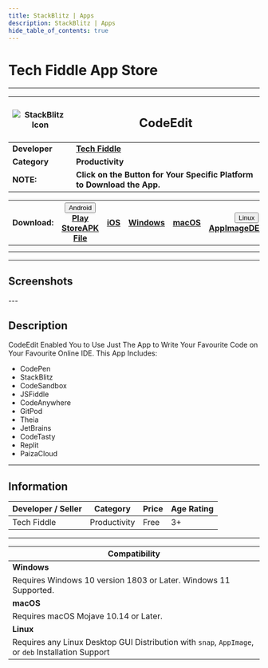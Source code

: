 ```yaml
---
title: StackBlitz | Apps
description: StackBlitz | Apps
hide_table_of_contents: true
---
```


# Tech Fiddle App Store

---

| ![StackBlitz Icon](https://cdn.jsdelivr.net/gh/Comp-Labs/cdn/img/apps/applestore.webp) | <h2>CodeEdit</h2>                                                       |
| --------------------------------------------- | ----------------------------------------------------------------------- |
| **Developer**                                 | [**Tech Fiddle**](https://complabs.in/apps)                             |
| **Category**                                  | **Productivity**                                                        |
| **NOTE:**                                     | **Click on the Button for Your Specific Platform to Download the App.** |

| **Download:** | <div class="dropdown "><button class=" button button--primary"><i class="fa-brands fa-android"></i> Android <i class="fa-solid fa-caret-down"></i></button><div class=" dropdown-content"><a class="" href="#">Play Store</a><a class="" href="#">APK File</a></div></div> | <a href="#" target="_blank" rel="noopener noreferrer" class="button button--primary "><i class="fa-brands fa-app-store-ios"></i> iOS</a> | <a href="#" target="_blank" rel="noopener noreferrer" class="button button--primary"><i class="fa-brands fa-windows"></i> Windows</a> | <a href="#" target="_blank" rel="noopener noreferrer" class="button button--primary"><i class="fa-brands fa-apple"></i> macOS</a> | <div class="dropdown"><button class="button button--primary"><i class="fa-brands fa-linux"></i> Linux <i class="fa-solid fa-caret-down"></i></button><div class="dropdown-content"><a href="#">AppImage</a><a href="#">DEB</a><a href="#">Snap</a></div></div> |
| :-----------: | :------------------------------------------------------------------------------------------------------------------------------------------------------------------------------------------------------------------------------------------------------------------------: | :--------------------------------------------------------------------------------------------------------------------------------------: | :-----------------------------------------------------------------------------------------------------------------------------------: | :-------------------------------------------------------------------------------------------------------------------------------: | :------------------------------------------------------------------------------------------------------------------------------------------------------------------------------------------------------------------------------------------------------------: |
|               |                                                                                                                                                                                                                                                                            |                                                                                                                                          |                                                                                                                                       |                                                                                                                                   |                                                                                                                                                                                                                                                                |
|               |                                                                                                                                                                                                                                                                            |                                                                                                                                          |                                                                                                                                       |                                                                                                                                   |                                                                                                                                                                                                                                                                |

---

## Screenshots

<Tabs className="unique-tabs">
  <TabItem value="Android">
    <ShowcaseCarousel
      aspectRatio={6000 / 4000}
      sites={[
        {
          name: "Android Screenshot 1",
          image: "https://cdn.jsdelivr.net/gh/Comp-Labs/cdn/img/default.jpg",
          url: "",
        },
        {
          name: "Android Screenshot 2",
          image: "https://cdn.jsdelivr.net/gh/Comp-Labs/cdn/img/default.jpg",
          url: "",
        },
        {
          name: "Android Screenshot 3",
          image: "https://cdn.jsdelivr.net/gh/Comp-Labs/cdn/img/default.jpg",
          url: "",
        },
      ]}
    />
  </TabItem>
  <TabItem value="Windows">
    <ShowcaseCarousel
      aspectRatio={6000 / 4000}
      sites={[
        {
          name: "Windows Screenshot 1",
          image:
            "https://cdn.jsdelivr.net/gh/Comp-Labs/cdn/img/default.jpg",
          url: "",
        },
        {
          name: "Windows Screenshot 2",
          image:
            "https://cdn.jsdelivr.net/gh/Comp-Labs/cdn/img/default.jpg",
          url: "",
        },
        {
          name: "Windows Screenshot 3",
          image:
            "https://cdn.jsdelivr.net/gh/Comp-Labs/cdn/img/default.jpg",
          url: "",
        },
      ]}
    />
  </TabItem>
  <TabItem value="Linux">
    <ShowcaseCarousel
      aspectRatio={6000 / 4000}
      sites={[
        {
          name: "Linux Screenshot 1",
          image:
            "https://cdn.jsdelivr.net/gh/Comp-Labs/cdn/img/default.jpg",
          url: "",
        },
        {
          name: "Linux Screenshot 2",
          image:
            "https://cdn.jsdelivr.net/gh/Comp-Labs/cdn/img/default.jpg",
          url: "",
        },
        {
          name: "Linux Screenshot 3",
          image:
            "https://cdn.jsdelivr.net/gh/Comp-Labs/cdn/img/default.jpg",
          url: "",
        },
      ]}
    />
  </TabItem>
</Tabs>
---

## Description

CodeEdit Enabled You to Use Just The App to Write Your Favourite Code on Your Favourite Online IDE. This App Includes:

- CodePen
- StackBlitz
- CodeSandbox
- JSFiddle
- CodeAnywhere
- GitPod
- Theia
- JetBrains
- CodeTasty
- Replit
- PaizaCloud

---

## Information

| Developer / Seller | Category     | Price | Age Rating |
| ------------------ | ------------ | ----- | ---------- |
| Tech Fiddle        | Productivity | Free  | 3+         |

---

| **Compatibility**                                                                                  |
| -------------------------------------------------------------------------------------------------- |
| **Windows**                                                                                        |
| Requires Windows 10 version 1803 or Later. Windows 11 Supported.                                   |
| **macOS**                                                                                          |
| Requires macOS Mojave 10.14 or Later.                                                              |
| **Linux**                                                                                          |
| Requires any Linux Desktop GUI Distribution with `snap`, `AppImage`, or `deb` Installation Support |
